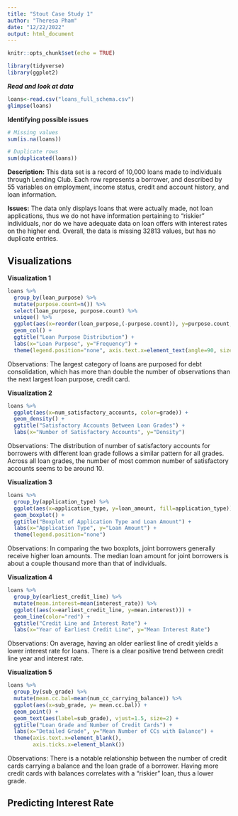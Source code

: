 ```yaml
---
title: "Stout Case Study 1"
author: "Theresa Pham"
date: "12/22/2022"
output: html_document
---
```


```r
knitr::opts_chunk$set(echo = TRUE)

library(tidyverse)
library(ggplot2)
```

***Read and look at data***
```r
loans<-read.csv("loans_full_schema.csv")
glimpse(loans)
```

**Identifying possible issues**
```r
# Missing values
sum(is.na(loans))

# Duplicate rows
sum(duplicated(loans))
```

**Description:** This data set is a record of 10,000 loans made to individuals through Lending Club. Each row represents a borrower, and described by 55 variables on employment, income status, credit and account history, and loan information. 

**Issues:** The data only displays loans that were actually made, not loan applications, thus we do not have information pertaining to "riskier" individuals, nor do we have adequate data on loan offers with interest rates on the higher end. Overall, the data is missing 32813 values, but has no duplicate entries. 

## Visualizations

**Visualization 1**

```r
loans %>%
  group_by(loan_purpose) %>%
  mutate(purpose.count=n()) %>%
  select(loan_purpose, purpose.count) %>%
  unique() %>%
  ggplot(aes(x=reorder(loan_purpose,(-purpose.count)), y=purpose.count, fill=loan_purpose)) +
  geom_col() + 
  ggtitle("Loan Purpose Distribution") +
  labs(x="Loan Purpose", y="Frequency") +
  theme(legend.position="none", axis.text.x=element_text(angle=90, size=6.5))
```

Observations: The largest category of loans are purposed for debt consolidation, which has more than double the number of observations than the next largest loan purpose, credit card. 


**Visualization 2**

```r
loans %>%
  ggplot(aes(x=num_satisfactory_accounts, color=grade)) +
  geom_density() +
  ggtitle("Satisfactory Accounts Between Loan Grades") +
  labs(x="Number of Satisfactory Accounts", y="Density")
```

Observations: The distribution of number of satisfactory accounts for borrowers with different loan grade follows a similar pattern for all grades. Across all loan grades, the number of most common number of satisfactory accounts seems to be around 10.    

**Visualization 3**

```r
loans %>%
  group_by(application_type) %>%
  ggplot(aes(x=application_type, y=loan_amount, fill=application_type)) +
  geom_boxplot() +
  ggtitle("Boxplot of Application Type and Loan Amount") +
  labs(x="Application Type", y="Loan Amount") +
  theme(legend.position="none")
```

Observations: In comparing the two boxplots, joint borrowers generally receive higher loan amounts. The median loan amount for joint borrowers is about a couple thousand more than that of individuals.

**Visualization 4** 

```r
loans %>%
  group_by(earliest_credit_line) %>%
  mutate(mean.interest=mean(interest_rate)) %>%
  ggplot((aes(x=earliest_credit_line, y=mean.interest))) +
  geom_line(color="red") +
  ggtitle("Credit Line and Interest Rate") +
  labs(x="Year of Earliest Credit Line", y="Mean Interest Rate")
```

Observations: On average, having an older earliest line of credit yields a lower interest rate for loans. There is a clear positive trend between credit line year and interest rate.


**Visualization 5**

```r
loans %>% 
  group_by(sub_grade) %>% 
  mutate(mean.cc.bal=mean(num_cc_carrying_balance)) %>% 
  ggplot(aes(x=sub_grade, y= mean.cc.bal)) +
  geom_point() +
  geom_text(aes(label=sub_grade), vjust=1.5, size=2) +
  ggtitle("Loan Grade and Number of Credit Cards") +
  labs(x="Detailed Grade", y="Mean Number of CCs with Balance") +
  theme(axis.text.x=element_blank(),
        axis.ticks.x=element_blank())
```

Observations: There is a notable relationship between the number of credit cards carrying a balance and the loan grade of a borrower. Having more credit cards with balances correlates with a "riskier" loan, thus a lower grade.

## Predicting Interest Rate



